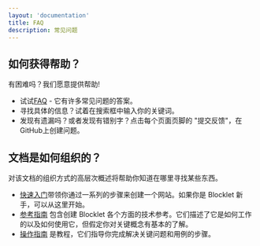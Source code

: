 ```yaml
---
layout: 'documentation'
title: FAQ
description: 常见问题
---
```


## 如何获得帮助？

有困难吗？我们愿意提供帮助!

- 试试[FAQ](./faq) - 它有许多常见问题的答案。
- 寻找具体的信息？试着在搜索框中输入你的关键词。
- 发现有遗漏吗？或者发现有错别字？点击每个页面页脚的 "提交反馈"，在GitHub上创建问题。

## 文档是如何组织的？

对该文档的组织方式的高层次概述将帮助你知道在哪里寻找某些东西。

- [快速入门](./quick-start)带领你通过一系列的步骤来创建一个网站。如果你是 Blocklet 新手，可以从这里开始。
- [参考指南](./reference) 包含创建 Blocklet 各个方面的技术参考。它们描述了它是如何工作的以及如何使用它，但假定你对关键概念有基本的了解。
- [操作指南](./how-to) 是教程，它们指导你完成解决关键问题和用例的步骤。
